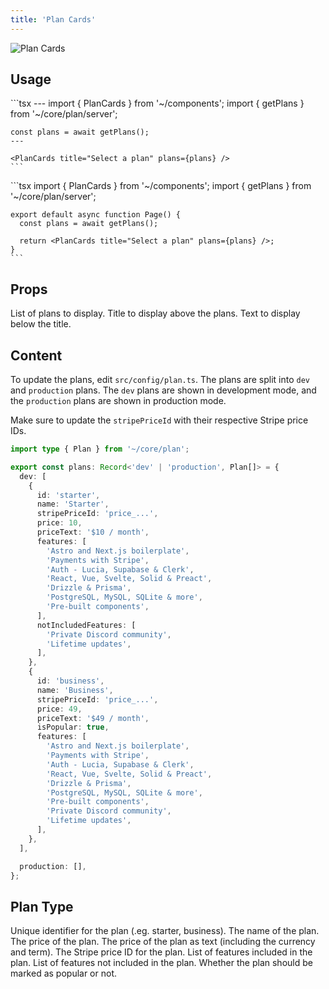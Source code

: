 ```yaml
---
title: 'Plan Cards'
---
```


<img src="/images/plancards.png" alt="Plan Cards" />

## Usage

<Tabs>
  <Tab title="Astro">
    ```tsx
    ---
    import { PlanCards } from '~/components';
    import { getPlans } from '~/core/plan/server';

    const plans = await getPlans();
    ---
    
    <PlanCards title="Select a plan" plans={plans} />
    ```
  </Tab>

  <Tab title="Next.js">
    ```tsx
    import { PlanCards } from '~/components';
    import { getPlans } from '~/core/plan/server';

    export default async function Page() {
      const plans = await getPlans();

      return <PlanCards title="Select a plan" plans={plans} />;
    }
    ```
  </Tab>
</Tabs>

## Props

<ResponseField name="plans" type="Plan[]" required>
  List of plans to display.
</ResponseField>

<ResponseField name="title" type="string">
  Title to display above the plans.
</ResponseField>

<ResponseField name="text" type="string">
  Text to display below the title.
</ResponseField>

## Content

To update the plans, edit `src/config/plan.ts`. The plans are split into `dev` and `production` plans. The `dev` plans are shown in development mode, and the `production` plans are shown in production mode.

Make sure to update the `stripePriceId` with their respective Stripe price IDs.

```typescript
import type { Plan } from '~/core/plan';

export const plans: Record<'dev' | 'production', Plan[]> = {
  dev: [
    {
      id: 'starter',
      name: 'Starter',
      stripePriceId: 'price_...',
      price: 10,
      priceText: '$10 / month',
      features: [
        'Astro and Next.js boilerplate',
        'Payments with Stripe',
        'Auth - Lucia, Supabase & Clerk',
        'React, Vue, Svelte, Solid & Preact',
        'Drizzle & Prisma',
        'PostgreSQL, MySQL, SQLite & more',
        'Pre-built components',
      ],
      notIncludedFeatures: [
        'Private Discord community',
        'Lifetime updates',
      ],
    },
    {
      id: 'business',
      name: 'Business',
      stripePriceId: 'price_...',
      price: 49,
      priceText: '$49 / month',
      isPopular: true,
      features: [
        'Astro and Next.js boilerplate',
        'Payments with Stripe',
        'Auth - Lucia, Supabase & Clerk',
        'React, Vue, Svelte, Solid & Preact',
        'Drizzle & Prisma',
        'PostgreSQL, MySQL, SQLite & more',
        'Pre-built components',
        'Private Discord community',
        'Lifetime updates',
      ],
    },
  ],

  production: [],
};
```

## Plan Type

<ResponseField name="id" type="string" required>
  Unique identifier for the plan (.eg. starter, business).
</ResponseField>

<ResponseField name="name" type="string">
  The name of the plan.
</ResponseField>

<ResponseField name="price" type="number">
  The price of the plan.
</ResponseField>

<ResponseField name="priceText" type="string">
  The price of the plan as text (including the currency and term).
</ResponseField>

<ResponseField name="stripePriceId" type="string">
  The Stripe price ID for the plan.
</ResponseField>

<ResponseField name="features" type="string[]">
  List of features included in the plan.
</ResponseField>

<ResponseField name="notIncludedFeatures" type="string[]">
  List of features not included in the plan.
</ResponseField>

<ResponseField name="isPopular" type="boolean">
  Whether the plan should be marked as popular or not.
</ResponseField>
